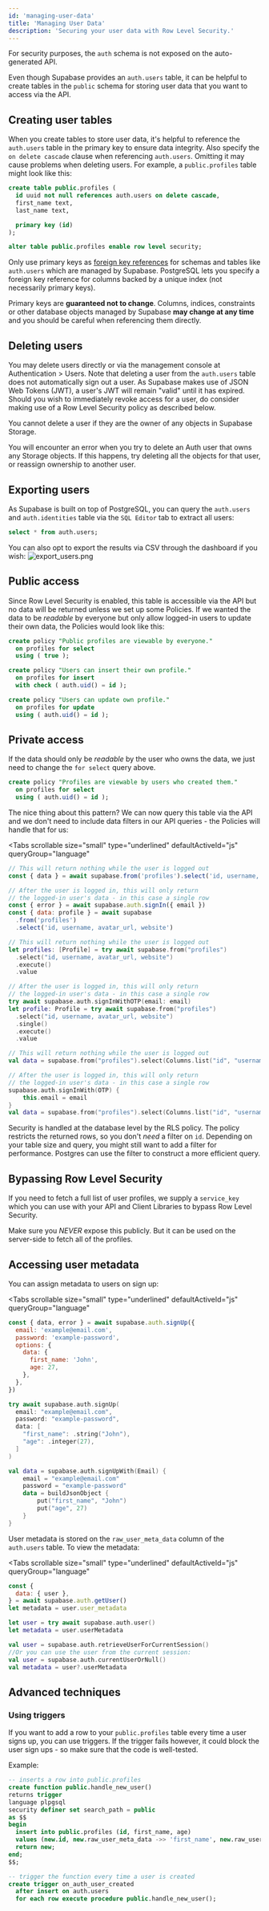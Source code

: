 ```yaml
---
id: 'managing-user-data'
title: 'Managing User Data'
description: 'Securing your user data with Row Level Security.'
---
```


For security purposes, the `auth` schema is not exposed on the auto-generated API.

Even though Supabase provides an `auth.users` table, it can be helpful to create tables in the `public` schema for storing user data that you want to access via the API.

## Creating user tables

When you create tables to store user data, it's helpful to reference the `auth.users` table in the primary key to ensure data integrity. Also specify the `on delete cascade` clause when referencing `auth.users`. Omitting it may cause problems when deleting users. For example, a `public.profiles` table might look like this:

```sql
create table public.profiles (
  id uuid not null references auth.users on delete cascade,
  first_name text,
  last_name text,

  primary key (id)
);

alter table public.profiles enable row level security;
```

<Admonition type="caution">

Only use primary keys as [foreign key references](https://www.postgresql.org/docs/current/tutorial-fk.html) for schemas and tables like `auth.users` which are managed by Supabase. PostgreSQL lets you specify a foreign key reference for columns backed by a unique index (not necessarily primary keys).

Primary keys are **guaranteed not to change**. Columns, indices, constraints or other database objects managed by Supabase **may change at any time** and you should be careful when referencing them directly.

</Admonition>

## Deleting users

You may delete users directly or via the management console at Authentication > Users. Note that deleting a user from the `auth.users` table does not automatically sign out a user. As Supabase makes use of JSON Web Tokens (JWT), a user's JWT will remain "valid" until it has expired. Should you wish to immediately revoke access for a user, do consider making use of a Row Level Security policy as described below.

<Admonition type="caution">

You cannot delete a user if they are the owner of any objects in Supabase Storage.

You will encounter an error when you try to delete an Auth user that owns any Storage objects. If this happens, try deleting all the objects for that user, or reassign ownership to another user.

</Admonition>

## Exporting users

As Supabase is built on top of PostgreSQL, you can query the `auth.users` and `auth.identities` table via the `SQL Editor` tab to extract all users:

```sql
select * from auth.users;
```

You can also opt to export the results via CSV through the dashboard if you wish:
![export_users.png](/docs/img/guides/auth-managing-user-data/export_users.png)

## Public access

Since Row Level Security is enabled, this table is accessible via the API but no data will be returned unless we set up some Policies.
If we wanted the data to be _readable_ by everyone but only allow logged-in users to update their own data, the Policies would look like this:

```sql
create policy "Public profiles are viewable by everyone."
  on profiles for select
  using ( true );

create policy "Users can insert their own profile."
  on profiles for insert
  with check ( auth.uid() = id );

create policy "Users can update own profile."
  on profiles for update
  using ( auth.uid() = id );
```

## Private access

If the data should only be _readable_ by the user who owns the data, we just need to change the `for select` query above.

```sql
create policy "Profiles are viewable by users who created them."
  on profiles for select
  using ( auth.uid() = id );
```

The nice thing about this pattern? We can now query this table via the API and we don't need to include data filters in our API queries - the Policies will handle that for us:

<Tabs
  scrollable
  size="small"
  type="underlined"
  defaultActiveId="js"
  queryGroup="language"
>
<TabPanel id="js" label="JavaScript">

```js
// This will return nothing while the user is logged out
const { data } = await supabase.from('profiles').select('id, username, avatar_url, website')

// After the user is logged in, this will only return
// the logged-in user's data - in this case a single row
const { error } = await supabase.auth.signIn({ email })
const { data: profile } = await supabase
  .from('profiles')
  .select('id, username, avatar_url, website')
```

</TabPanel>
<TabPanel id="swift" label="Swift">

```swift
// This will return nothing while the user is logged out
let profiles: [Profile] = try await supabase.from("profiles")
  .select("id, username, avatar_url, website")
  .execute()
  .value

// After the user is logged in, this will only return
// the logged-in user's data - in this case a single row
try await supabase.auth.signInWithOTP(email: email)
let profile: Profile = try await supabase.from("profiles")
  .select("id, username, avatar_url, website")
  .single()
  .execute()
  .value
```

</TabPanel>
<TabPanel id="kotlin" label="Kotlin">

```kotlin
// This will return nothing while the user is logged out
val data = supabase.from("profiles").select(Columns.list("id", "username", "avatar_url", "website"))

// After the user is logged in, this will only return
// the logged-in user's data - in this case a single row
supabase.auth.signInWith(OTP) {
    this.email = email
}
val data = supabase.from("profiles").select(Columns.list("id", "username", "avatar_url", "website"))
```

</TabPanel>
</Tabs>

<Admonition type="tip">

Security is handled at the database level by the RLS policy. The policy restricts the returned rows, so you don't _need_ a filter on `id`. Depending on your table size and query, you might still want to add a filter for performance. Postgres can use the filter to construct a more efficient query.

</Admonition>

## Bypassing Row Level Security

If you need to fetch a full list of user profiles, we supply a `service_key` which you can use with your API and Client Libraries to bypass Row Level Security.

Make sure you _NEVER_ expose this publicly. But it can be used on the server-side to fetch all of the profiles.

## Accessing user metadata

You can assign metadata to users on sign up:

<Tabs
  scrollable
  size="small"
  type="underlined"
  defaultActiveId="js"
  queryGroup="language"
>
<TabPanel id="js" label="JavaScript">

```js
const { data, error } = await supabase.auth.signUp({
  email: 'example@email.com',
  password: 'example-password',
  options: {
    data: {
      first_name: 'John',
      age: 27,
    },
  },
})
```

</TabPanel>
<TabPanel id="swift" label="Swift">

```swift
try await supabase.auth.signUp(
  email: "example@email.com",
  password: "example-password",
  data: [
    "first_name": .string("John"),
    "age": .integer(27),
  ]
)
```

</TabPanel>
<TabPanel id="kotlin" label="Kotlin">

```kotlin
val data = supabase.auth.signUpWith(Email) {
    email = "example@email.com"
    password = "example-password"
    data = buildJsonObject {
        put("first_name", "John")
        put("age", 27)
    }
}
```

</TabPanel>
</Tabs>

User metadata is stored on the `raw_user_meta_data` column of the `auth.users` table. To view the metadata:

<Tabs
  scrollable
  size="small"
  type="underlined"
  defaultActiveId="js"
  queryGroup="language"
>
<TabPanel id="js" label="JavaScript">

```js
const {
  data: { user },
} = await supabase.auth.getUser()
let metadata = user.user_metadata
```

</TabPanel>
<TabPanel id="swift" label="Swift">

```swift
let user = try await supabase.auth.user()
let metadata = user.userMetadata
```

</TabPanel>
<TabPanel id="kotlin" label="Kotlin">

```kotlin
val user = supabase.auth.retrieveUserForCurrentSession()
//Or you can use the user from the current session:
val user = supabase.auth.currentUserOrNull()
val metadata = user?.userMetadata
```

</TabPanel>
</Tabs>

## Advanced techniques

### Using triggers

If you want to add a row to your `public.profiles` table every time a user signs up, you can use triggers.
If the trigger fails however, it could block the user sign ups - so make sure that the code is well-tested.

Example:

```sql
-- inserts a row into public.profiles
create function public.handle_new_user()
returns trigger
language plpgsql
security definer set search_path = public
as $$
begin
  insert into public.profiles (id, first_name, age)
  values (new.id, new.raw_user_meta_data ->> 'first_name', new.raw_user_meta_data['age']::integer);
  return new;
end;
$$;

-- trigger the function every time a user is created
create trigger on_auth_user_created
  after insert on auth.users
  for each row execute procedure public.handle_new_user();
```

